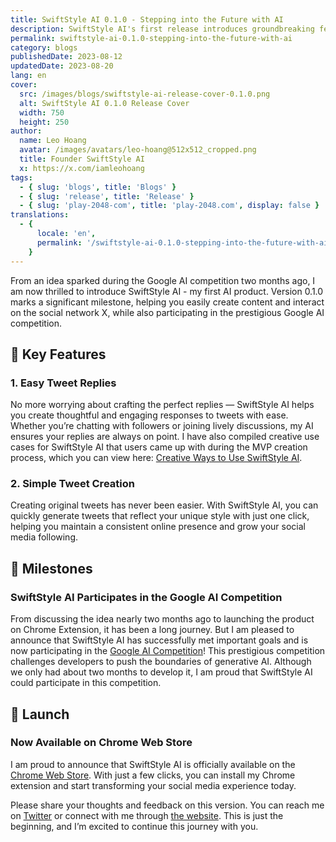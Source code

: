 ```yaml
---
title: SwiftStyle AI 0.1.0 - Stepping into the Future with AI
description: SwiftStyle AI's first release introduces groundbreaking features, including tweet generation and participation in the Google AI Competition.
permalink: swiftstyle-ai-0.1.0-stepping-into-the-future-with-ai
category: blogs
publishedDate: 2023-08-12
updatedDate: 2023-08-20
lang: en
cover:
  src: /images/blogs/swiftstyle-ai-release-cover-0.1.0.png
  alt: SwiftStyle AI 0.1.0 Release Cover
  width: 750
  height: 250
author:
  name: Leo Hoang
  avatar: /images/avatars/leo-hoang@512x512_cropped.png
  title: Founder SwiftStyle AI
  x: https://x.com/iamleohoang
tags:
  - { slug: 'blogs', title: 'Blogs' }
  - { slug: 'release', title: 'Release' }
  - { slug: 'play-2048-com', title: 'play-2048.com', display: false }
translations:
  - {
      locale: 'en',
      permalink: '/swiftstyle-ai-0.1.0-stepping-into-the-future-with-ai/',
    }
---
```


From an idea sparked during the Google AI competition two months ago, I am now thrilled to introduce SwiftStyle AI - my first AI product. Version 0.1.0 marks a significant milestone, helping you easily create content and interact on the social network X, while also participating in the prestigious Google AI competition.

## 🌟 Key Features

### 1. Easy Tweet Replies

No more worrying about crafting the perfect replies — SwiftStyle AI helps you create thoughtful and engaging responses to tweets with ease. Whether you’re chatting with followers or joining lively discussions, my AI ensures your replies are always on point. I have also compiled creative use cases for SwiftStyle AI that users came up with during the MVP creation process, which you can view here: [Creative Ways to Use SwiftStyle AI](/blogs/creative-ways-to-use-swiftstyle-ai/).

### 2. Simple Tweet Creation

Creating original tweets has never been easier. With SwiftStyle AI, you can quickly generate tweets that reflect your unique style with just one click, helping you maintain a consistent online presence and grow your social media following.

## 🎉 Milestones

### SwiftStyle AI Participates in the Google AI Competition

From discussing the idea nearly two months ago to launching the product on Chrome Extension, it has been a long journey. But I am pleased to announce that SwiftStyle AI has successfully met important goals and is now participating in the [Google AI Competition](https://ai.google.com/research/competitions/)! This prestigious competition challenges developers to push the boundaries of generative AI. Although we only had about two months to develop it, I am proud that SwiftStyle AI could participate in this competition.

## 🚀 Launch

### Now Available on Chrome Web Store

I am proud to announce that SwiftStyle AI is officially available on the [Chrome Web Store](https://chromewebstore.google.com/detail/swiftstyle-ai/gdhmpapkbpmhahhpmgjblilnjkjalgfh?authuser=0&hl=en). With just a few clicks, you can install my Chrome extension and start transforming your social media experience today.

Please share your thoughts and feedback on this version. You can reach me on [Twitter](https://x.com/iamleohoang) or connect with me through [the website](https://swiftstyle.ai). This is just the beginning, and I’m excited to continue this journey with you.
